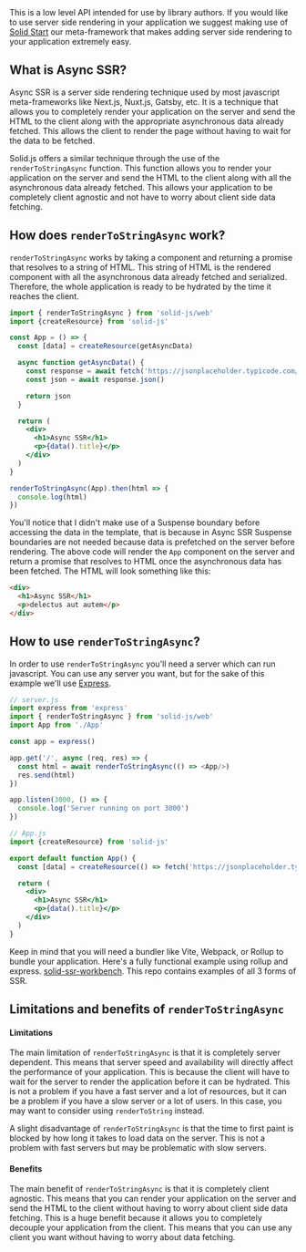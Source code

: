
<Title>Async SSR</Title>

<Aside type="warning">
  This is a low level API intended for use by library authors. If you would like to use server side rendering in your application we suggest making use of <a href="https://start.solidjs.com/getting-started/what-is-solidstart">Solid Start</a> our meta-framework that makes adding server side rendering to your application extremely easy.
</Aside>

## What is Async SSR?

Async SSR is a server side rendering technique used by most javascript meta-frameworks like Next.js, Nuxt.js, Gatsby, etc. It is a technique that allows you to completely render your application on the server and send the HTML to the client along with the appropriate asynchronous data already fetched. This allows the client to render the page without having to wait for the data to be fetched.

Solid.js offers a similar technique through the use of the `renderToStringAsync` function. This function allows you to render your application on the server and send the HTML to the client along with all the asynchronous data already fetched. This allows your application to be completely client agnostic and not have to worry about client side data fetching.

## How does `renderToStringAsync` work?

`renderToStringAsync` works by taking a component and returning a promise that resolves to a string of HTML. This string of HTML is the rendered component with all the asynchronous data already fetched and serialized. Therefore, the whole application is ready to be hydrated by the time it reaches the client.

```jsx
import { renderToStringAsync } from 'solid-js/web'
import {createResource} from 'solid-js'

const App = () => {
  const [data] = createResource(getAsyncData)

  async function getAsyncData() {
    const response = await fetch('https://jsonplaceholder.typicode.com/todos/1')
    const json = await response.json()

    return json
  }

  return (
    <div>
      <h1>Async SSR</h1>
      <p>{data().title}</p>
    </div>
  )
}

renderToStringAsync(App).then(html => {
  console.log(html)
})
```

You'll notice that I didn't make use of a Suspense boundary before accessing the data in the template, that is because in Async SSR Suspense boundaries are not needed because data is prefetched on the server before rendering. The above code will render the `App` component on the server and return a promise that resolves to HTML once the asynchronous data has been fetched. The HTML will look something like this:

```html
<div>
  <h1>Async SSR</h1>
  <p>delectus aut autem</p>
</div>
```

## How to use `renderToStringAsync`?

In order to use `renderToStringAsync` you'll need a server which can run javascript. You can use any server you want, but for the sake of this example we'll use [Express](https://expressjs.com/).

```js
// server.js
import express from 'express'
import { renderToStringAsync } from 'solid-js/web'
import App from './App'

const app = express()

app.get('/', async (req, res) => {
  const html = await renderToStringAsync(() => <App/>)
  res.send(html)
})

app.listen(3000, () => {
  console.log('Server running on port 3000')
})
```

```jsx
// App.js
import {createResource} from 'solid-js'

export default function App() {
  const [data] = createResource(() => fetch('https://jsonplaceholder.typicode.com/todos/1').then(res => res.json()))

  return (
    <div>
      <h1>Async SSR</h1>
      <p>{data().title}</p>
    </div>
  )
}
```

<Aside type="general">
  Keep in mind that you will need a bundler like Vite, Webpack, or Rollup to bundle your application. Here's a fully functional example using rollup and express. <a href="https://github.com/ryansolid/solid-ssr-workbench">solid-ssr-workbench</a>. This repo contains examples of all 3 forms of SSR.
</Aside>

## Limitations and benefits of `renderToStringAsync`

#### Limitations 

The main limitation of `renderToStringAsync` is that it is completely server dependent. This means that server speed and availability will directly affect the performance of your application. This is because the client will have to wait for the server to render the application before it can be hydrated. This is not a problem if you have a fast server and a lot of resources, but it can be a problem if you have a slow server or a lot of users. In this case, you may want to consider using `renderToString` instead.

A slight disadvantage of `renderToStringAsync` is that the time to first paint is blocked by how long it takes to load data on the server. This is not a problem with fast servers but may be problematic with slow servers.

#### Benefits

The main benefit of `renderToStringAsync` is that it is completely client agnostic. This means that you can render your application on the server and send the HTML to the client without having to worry about client side data fetching. This is a huge benefit because it allows you to completely decouple your application from the client. This means that you can use any client you want without having to worry about data fetching.
